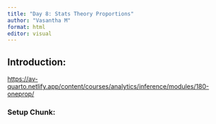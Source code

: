 ```yaml
---
title: "Day 8: Stats Theory Proportions"
author: "Vasantha M"
format: html
editor: visual
---
```


## Introduction:

<https://av-quarto.netlify.app/content/courses/analytics/inference/modules/180-oneprop/>

### Setup Chunk:
